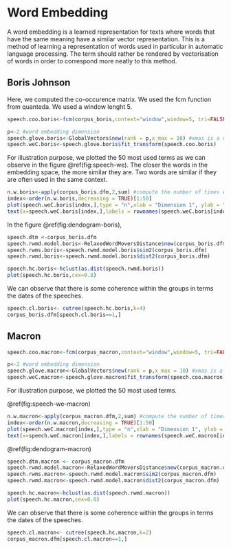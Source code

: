 # Word Embedding

A word embedding is a learned representation for texts where words that have the same meaning have a similar vector representation.
This is a method of learning a representation of words used in particular in automatic language processing. The term should rather be rendered by vectorisation of words in order to correspond more neatly to this method.

## Boris Johnson

Here, we computed the co-occurence matrix. We used the fcm function from quanteda. We used a window lenght 5. 

```r
speech.coo.boris<-fcm(corpus_boris,context="window",window=5, tri=FALSE)
```

```r
p<-2 #word embedding dimension
speech.glove.boris<-GlobalVectors$new(rank = p,x_max = 10) #xmas is a neede technical option
speech.weC.boris<-speech.glove.boris$fit_transform(speech.coo.boris)
```

For illustration purpose, we plotted the 50 most used terms as we can observe in the figure \@ref(fig:speech-we).
The closer the words in the embedding space, the more similar they are. Two words are similar if they are often used in the same context.

```r
n.w.boris<-apply(corpus_boris.dfm,2,sum) #compute the number of times each term is used
index<-order(n.w.boris,decreasing = TRUE)[1:50]
plot(speech.weC.boris[index,],type = "n",xlab = "Dimension 1", ylab = "Dimendion 2")
text(x=speech.weC.boris[index,],labels = rownames(speech.weC.boris[index,]))
```

In the figure \@ref(fig:dendogram-boris),

```r
speech.dtm <-corpus_boris.dfm
speech.rwmd.model.boris<-RelaxedWordMoversDistance$new(corpus_boris.dfm,speech.weC.boris)
speech.rwms.boris<-speech.rwmd.model.boris$sim2(corpus_boris.dfm)
speech.rwmd.boris<-speech.rwmd.model.boris$dist2(corpus_boris.dfm)

speech.hc.boris<-hclust(as.dist(speech.rwmd.boris))
plot(speech.hc.boris,cex=0.8)
```

We can observe that there is some coherence within the groups in terms the dates of the speeches. 

```r
speech.cl.boris<- cutree(speech.hc.boris,k=4)
corpus_boris.dfm[speech.cl.boris==1,] 

```

## Macron

```r
speech.coo.macron<-fcm(corpus_macron,context="window",window=5, tri=FALSE)
```

```r
p<-2 #word embedding dimension
speech.glove.macron<-GlobalVectors$new(rank = p,x_max = 10) #xmas is a neede technical option
speech.weC.macron<-speech.glove.macron$fit_transform(speech.coo.macron)
```

For illustration purpose, we plotted the 50 most used terms.

\@ref(fig:speech-we-macron)

```r
n.w.macron<-apply(corpus_macron.dfm,2,sum) #compute the number of times each term is used
index<-order(n.w.macron,decreasing = TRUE)[1:50]
plot(speech.weC.macron[index,],type = "n",xlab = "Dimension 1", ylab = "Dimendion 2")
text(x=speech.weC.macron[index,],labels = rownames(speech.weC.macron[index,]))
```

\@ref(fig:dendogram-macron)

```r
speech.dtm.macron <- corpus_macron.dfm
speech.rwmd.model.macron<-RelaxedWordMoversDistance$new(corpus_macron.dfm,speech.weC.macron)
speech.rwms.macron<-speech.rwmd.model.macron$sim2(corpus_macron.dfm)
speech.rwmd.macron<-speech.rwmd.model.macron$dist2(corpus_macron.dfm)

speech.hc.macron<-hclust(as.dist(speech.rwmd.macron))
plot(speech.hc.macron,cex=0.8)
```

We can observe that there is some coherence within the groups in terms the dates of the speeches. 

```r
speech.cl.macron<- cutree(speech.hc.macron,k=2)
corpus_macron.dfm[speech.cl.macron==1,]
```